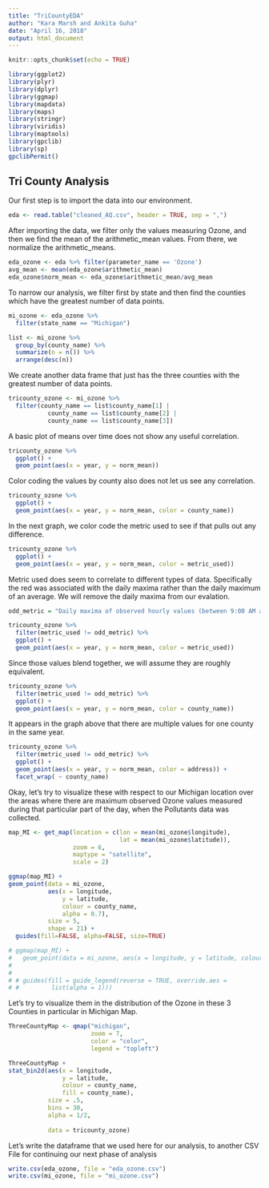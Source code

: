```yaml
---
title: "TriCountyEDA"
author: "Kara Marsh and Ankita Guha"
date: "April 16, 2018"
output: html_document
---
```


```r
knitr::opts_chunk$set(echo = TRUE)
```

```r
library(ggplot2)
library(plyr)
library(dplyr)
library(ggmap)
library(mapdata)
library(maps)
library(stringr)
library(viridis)
library(maptools)
library(gpclib) 
library(sp)
gpclibPermit()
```

## Tri County Analysis

Our first step is to import the data into our environment. 
```r
eda <- read.table("cleaned_AQ.csv", header = TRUE, sep = ",")
```


After importing the data, we filter only the values measuring Ozone, and then
we find the mean of the arithmetic_mean values. From there, we normalize the 
arithmetic_means.

```r
eda_ozone <- eda %>% filter(parameter_name == 'Ozone')
avg_mean <- mean(eda_ozone$arithmetic_mean)
eda_ozone$norm_mean <- eda_ozone$arithmetic_mean/avg_mean
```

To narrow our analysis, we filter first by state and then find the counties 
which have the greatest number of data points.   
```r
mi_ozone <- eda_ozone %>% 
  filter(state_name == "Michigan")

list <- mi_ozone %>% 
  group_by(county_name) %>% 
  summarize(n = n()) %>% 
  arrange(desc(n)) 
```
We create another data frame that just has the three counties with the greatest
number of data points.
```r
tricounty_ozone <- mi_ozone %>% 
  filter(county_name == list$county_name[1] | 
           county_name == list$county_name[2] | 
           county_name == list$county_name[3])
```

A basic plot of means over time does not show any useful correlation. 
```r
tricounty_ozone %>%
  ggplot() +
  geom_point(aes(x = year, y = norm_mean))  
```
Color coding the values by county also does not let us see any correlation.
```r
tricounty_ozone %>%
  ggplot() +
  geom_point(aes(x = year, y = norm_mean, color = county_name))  
```
In the next graph, we color code the metric used to see if that pulls out any 
difference. 
```r
tricounty_ozone %>%
  ggplot() +
  geom_point(aes(x = year, y = norm_mean, color = metric_used))  
```
Metric used does seem to correlate to different types of data. Specifically the
red was associated with the daily maxima rather than the daily maximum of an 
average. We will remove the daily maxima from our evalation. 
```r
odd_metric = "Daily maxima of observed hourly values (between 9:00 AM and 8:00 PM)"

tricounty_ozone %>%
  filter(metric_used != odd_metric) %>%
  ggplot() +
  geom_point(aes(x = year, y = norm_mean, color = metric_used))  

```
Since those values blend together, we will assume they are roughly equivalent. 
```r
tricounty_ozone %>%
  filter(metric_used != odd_metric) %>%
  ggplot() +
  geom_point(aes(x = year, y = norm_mean, color = county_name))  
```

It appears in the graph above that there are multiple values for one county 
in the same year. 
```r
tricounty_ozone %>%
  filter(metric_used != odd_metric) %>%
  ggplot() +
  geom_point(aes(x = year, y = norm_mean, color = address)) +
  facet_wrap( ~ county_name)

```

Okay, let's try to visualize these with respect to our Michigan location over 
the areas where there are maximum observed Ozone values measured during that 
particular part of the day, when the Pollutants data was collected. 

```r
map_MI <- get_map(location = c(lon = mean(mi_ozone$longitude), 
                               lat = mean(mi_ozone$latitude)), 
                  zoom = 6,
                  maptype = "satellite", 
                  scale = 2)

ggmap(map_MI) +
geom_point(data = mi_ozone, 
           aes(x = longitude, 
               y = latitude, 
               colour = county_name, 
               alpha = 0.7), 
           size = 5, 
           shape = 21) + 
  guides(fill=FALSE, alpha=FALSE, size=TRUE)

# ggmap(map_MI) +
#   geom_point(data = mi_ozone, aes(x = longitude, y = latitude, colour = county_name, alpha = 0.7), size = 5, shape = 21) + guides(fill=guide_legend(reverse = TRUE, alpha=FALSE, size=TRUE))
# 
# 
# # guides(fill = guide_legend(reverse = TRUE, override.aes = 
# #         list(alpha = 1)))
```

Let's try to visualize them in the distribution of the Ozone in these 3 
Counties in particular in Michigan Map.

```r

ThreeCountyMap <- qmap("michigan", 
                       zoom = 7, 
                       color = "color", 
                       legend = "topleft")

ThreeCountyMap +
stat_bin2d(aes(x = longitude, 
               y = latitude, 
               colour = county_name, 
               fill = county_name),
           size = .5, 
           bins = 30, 
           alpha = 1/2,
           
           data = tricounty_ozone)

```

Let's write the dataframe that we used here for our analysis, to another CSV File for continuing our next phase of analysis

```r
write.csv(eda_ozone, file = "eda_ozone.csv")
write.csv(mi_ozone, file = "mi_ozone.csv")
```

